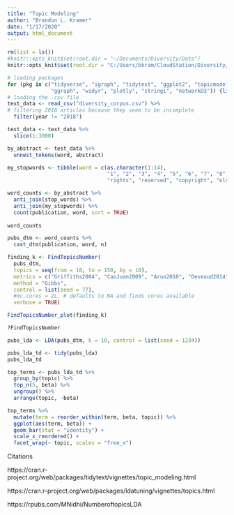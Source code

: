 ```yaml
---
title: "Topic Modeling"
author: "Brandon L. Kramer"
date: "1/17/2020"
output: html_document
---
```


```r
rm(list = ls())
#knitr::opts_knit$set(root.dir = "~/Documents/Diversity/Data")
knitr::opts_knit$set(root.dir = "C:/Users/bkram/CloudStation/Diversity/Data")
```

```r
# loading packages 
for (pkg in c("tidyverse", "igraph", "tidytext", "ggplot2", "topicmodels", "tm", "ldatuning",
              "ggraph", "widyr", "plotly", "stringi", "networkD3")) {library(pkg, character.only = TRUE)}
# loading the .csv file 
text_data <- read_csv("diversity_corpus.csv") %>% 
# filtering 2018 articles because they seem to be incomplete 
  filter(year != "2018") 

test_data <- text_data %>% 
  slice(1:3000)

```

```r

by_abstract <- test_data %>% 
  unnest_tokens(word, abstract)

my_stopwords <- tibble(word = c(as.character(1:14), 
                                "1", "2", "3", "4", "5", "6", "7", "8", "9", "10", 
                                "rights", "reserved", "copyright", "elsevier"))

word_counts <- by_abstract %>% 
  anti_join(stop_words) %>% 
  anti_join(my_stopwords) %>% 
  count(publication, word, sort = TRUE)
  
word_counts

pubs_dtm <- word_counts %>%
  cast_dtm(publication, word, n)

```

```r

finding_k <- FindTopicsNumber(
  pubs_dtm,
  topics = seq(from = 10, to = 150, by = 10),
  metrics = c("Griffiths2004", "CaoJuan2009", "Arun2010", "Deveaud2014"),
  method = "Gibbs",
  control = list(seed = 77),
  #mc.cores = 2L, # defaults to NA and finds cores available 
  verbose = TRUE)

FindTopicsNumber_plot(finding_k)

?FindTopicsNumber

```


```r

pubs_lda <- LDA(pubs_dtm, k = 10, control = list(seed = 1234))

pubs_lda_td <- tidy(pubs_lda)
pubs_lda_td

top_terms <- pubs_lda_td %>%
  group_by(topic) %>%
  top_n(5, beta) %>%
  ungroup() %>%
  arrange(topic, -beta)

top_terms %>%
  mutate(term = reorder_within(term, beta, topic)) %>%
  ggplot(aes(term, beta)) +
  geom_bar(stat = "identity") +
  scale_x_reordered() +
  facet_wrap(~ topic, scales = "free_x")

```






Citations 

https://cran.r-project.org/web/packages/tidytext/vignettes/topic_modeling.html

https://cran.r-project.org/web/packages/ldatuning/vignettes/topics.html 

https://rpubs.com/MNidhi/NumberoftopicsLDA

































